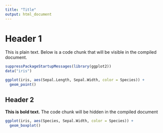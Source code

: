 ```yaml
---
title: "Title"
output: html_document
---
```


# Header 1

This is plain text. Below is a code chunk that will be visible in the compiled document.
```r
suppressPackageStartupMessages(library(ggplot2))
data("iris")

ggplot(iris, aes(Sepal.Length, Sepal.Width, color = Species)) +
  geom_point()

```

## Header 2

__This is bold text.__ The code chunk will be hidden in the compiled document
```r
ggplot(iris, aes(Species, Sepal.Width, color = Species)) +
  geom_boxplot()
```

